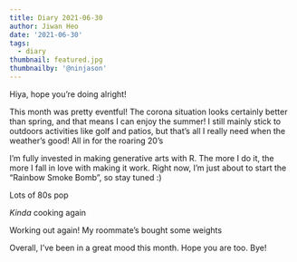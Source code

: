 ```yaml
---
title: Diary 2021-06-30
author: Jiwan Heo
date: '2021-06-30'
tags:
  - diary
thumbnail: featured.jpg
thumbnailby: '@ninjason'
---
```


Hiya, hope you're doing alright!

This month was pretty eventful! The corona situation looks certainly better than spring, and that means I can enjoy the summer! I still mainly stick to outdoors activities like golf and patios, but that's all I really need when the weather's good! All in for the roaring 20's

I'm fully invested in making generative arts with R. The more I do it, the more I fall in love with making it work. Right now, I'm just about to start the "Rainbow Smoke Bomb", so stay tuned :)

Lots of 80s pop

_Kinda_ cooking again

Working out again! My roommate's bought some weights

Overall, I've been in a great mood this month. Hope you are too. Bye!